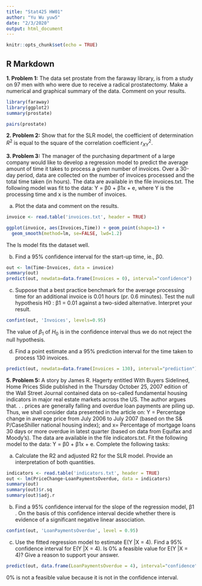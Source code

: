 ---
title: "Stat425 HW01"
author: "Yu Wu yuw5"
date: "2/3/2020"
output: html_document
---

```{r setup, include=FALSE}
knitr::opts_chunk$set(echo = TRUE)
```

## R Markdown

**1. Problem 1:** The data set prostate from the faraway library, is from a study on 97 men with
who were due to receive a radical prostatectomy. Make a numerical and graphical summary
of the data. Comment on your results.

```{r}
library(faraway)
library(ggplot2)
summary(prostate)

pairs(prostate)
```



**2. Problem 2:** Show that for the SLR model, the coefficient of determination $R^2$ is equal to the square of the correlation coefficient $r_{XY}^2$.


\begin{equation}
\begin{split}

R^2 &= \frac{FSS}{TSS} \\
&= \frac{\Sigma(\hat{y}-\bar{y})^2}{\Sigma(\bar{x}-\bar{x})^2} \\
\\
\hat{y_i} &= \hat{\beta_0}+\hat{\beta_1x_i} \\
\\
\hat{\beta_0} &= \bar{y}-\hat{\beta_1\bar{x}} \\
\\
\hat{\beta_1} &= \frac{S_{XY}}{S_{XX}} \\
&= \frac{\Sigma(x_i-\bar{x})\Sigma(y_i-\bar{y})}{\Sigma(x_i-\bar{x})^2} \\
\\
\Sigma(\hat{y_i}-\bar{y})^2 &= \Sigma(\hat{\beta_0}+\hat{\beta_1}x_i-\bar{y})^2 \\
&= \Sigma{\bar{y}-\hat{\beta_1}\bar{x}+\hat{\beta_1}x_i-\bar{y}} \\
&= \hat{\beta_1}^2\Sigma(x_i-\bar{x})^2 \\
&= \frac{[\Sigma(x_i-\bar{x})\Sigma(y_i-\bar{y})]^2}{[\Sigma(x_i-\bar{x})^2]^2} \Sigma(x_i-\bar{x})^2 \\
&= \frac{[\Sigma(x_i-\bar{x})\Sigma(y_i-\bar{y})]^2}{\Sigma(x_i-\bar{x})^2} \\
\\
R^2 &= \frac{\Sigma(\hat{y}-\bar{y})^2}{\Sigma(\bar{x}-\bar{x})^2} \\
&= \frac{[\Sigma(x_i-\bar{x})\Sigma(y_i-\bar{y})]^2}{\Sigma(x_i-\bar{x})^2 \Sigma(y_i-\bar{y})^2} \\
&= \frac{S_{XY}^2}{S_{XX}S_{YY}} \\
&= r_{XY}^2

\end{split}
\end{equation}



**3. Problem 3:** The manager of the purchasing department of a large company would like to
develop a regression model to predict the average amount of time it takes to process a given
number of invoices. Over a 30-day period, data are collected on the number of invoices
processed and the total time taken (in hours). The data are available in the file invoices.txt.
The following model was fit to the data: Y = β0 + β1x + e, where Y is the processing time
and x is the number of invoices.

(a) Plot the data and comment on the results.   

```{r}
invoice <- read.table('invoices.txt', header = TRUE)

ggplot(invoice, aes(Invoices,Time)) + geom_point(shape=1) + 
  geom_smooth(method=lm, se=FALSE, lwd=1.2)
```

The ls model fits the dataset well. 

(b) Find a 95% confidence interval for the start-up time, ie., β0.  

```{r}
out <- lm(Time~Invoices, data = invoice)
summary(out)
predict(out, newdata=data.frame(Invoices = 0), interval="confidence")
```

(c) Suppose that a best practice benchmark for the average processing time for an additional
invoice is 0.01 hours (pr. 0.6 minutes). Test the null hypothesis H0 : β1 = 0.01 against
a two-sided alternative. Interpret your result.   

```{r}
confint(out, 'Invoices', levels=0.95)
```

The value of $\beta_1$ of $H_0$ is in the confidence interval thus we do not reject the null hypothesis.

(d) Find a point estimate and a 95% prediction interval for the time taken to process 130
invoices.   

```{r}
predict(out, newdata=data.frame(Invoices = 130), interval="prediction")
```



**5. Problem 5:** A story by James R. Hagerty entitled With Buyers Sidelined, Home Prices Slide
published in the Thursday October 25, 2007 edition of the Wall Street Journal contained data
on so-called fundamental housing indicators in major real estate markets across the US. The
author argues that. . . prices are generally falling and overdue loan payments are piling up.
Thus, we shall consider data presented in the article on:
Y = Percentage change in average price from July 2006 to July 2007 (based on the S& P/CaseShiller national housing index); and
x= Percentage of mortgage loans 30 days or more overdue in latest quarter (based on data
from Equifax and Moody’s).
The data are available in the file indicators.txt. Fit the following model to the data: Y =
β0 + β1x + e. Complete the following tasks:

(a) Calculate the R2 and adjusted R2
for the SLR model. Provide an interpretation of both
quantities.

```{r}
indicators <- read.table('indicators.txt', header = TRUE)
out <- lm(PriceChange~LoanPaymentsOverdue, data = indicators)
summary(out)
summary(out)$r.sq
summary(out)$adj.r

```

(b) Find a 95% confidence interval for the slope of the regression model, β1 . On the basis of
this confidence interval decide whether there is evidence of a significant negative linear
association.

```{r}
confint(out, 'LoanPaymentsOverdue', level = 0.95)
```

(c) Use the fitted regression model to estimate E(Y |X = 4). Find a 95% confidence interval
for E(Y |X = 4). Is 0% a feasible value for E(Y |X = 4)? Give a reason to support your
answer.

```{r}
predict(out, data.frame(LoanPaymentsOverdue = 4), interval="confidence")
```

0% is not a feasible value because it is not in the confidence interval. 




















